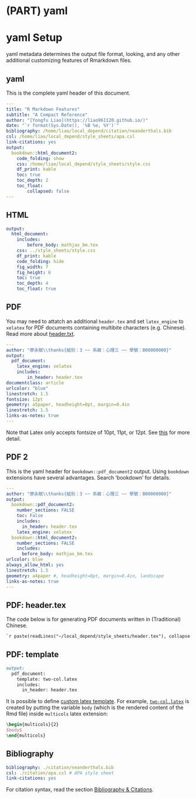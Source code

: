 # (PART) **yaml** {-}

# yaml Setup {.tabset}

yaml metadata determines the output file format, looking, and any other additional customizing features of Rmarkdown files.  

## yaml {-}

This is the complete yaml header of this document.

```yaml
---
title: "R Markdown Features"
subtitle: "A Compact Reference"
author: "[Yongfu Liao](https://liao961120.github.io/)"
date: "`r format(Sys.Date(), '%B %e, %Y')`" 
bibliography: /home/liao/local_depend/citation/neanderthals.bib
csl: /home/liao/local_depend/style_sheets/apa.csl
link-citations: yes
output:
  bookdown::html_document2:
    code_folding: show
    css: /home/liao/local_depend/style_sheets/style.css
    df_print: kable
    toc: true
    toc_depth: 2
    toc_float:
        collapsed: false
---
```

## HTML {-}

```yaml
output:
  html_document:
    includes:
        before_body: mathjax_bm.tex
    css: ../style_sheets/style.css
    df_print: kable
    code_folding: hide
    fig_width: 7
    fig_height: 6
    toc: true
    toc_depth: 4
    toc_float: true
```

## PDF {-}

You may need to attatch an additional `header.tex` and set `latex_engine` to `xelatex` for PDF documents containing multibite characters (e.g. Chinese). Read more about  [header.txt](#pdf-header).
```yaml
---
author: "廖永賦\\thanks{組別：3 ~~ 系級：心理三 ~~ 學號：B00000000}"
output:
  pdf_document:
    latex_engine: xelatex    
    includes:
        in_header: header.tex
documentclass: article
urlcolor: "blue"
linestretch: 1.5
fontsize: 12pt 
geometry: a5paper, headheight=0pt, margin=0.4in
linestretch: 1.5
links-as-notes: true
---
```

Note that Latex only accepts fontsize of 10pt, 11pt, or 12pt. See [this](https://github.com/rstudio/rmarkdown/issues/878) for more detail.

## PDF 2 {-}
This is the yaml header for `bookdown::pdf_document2` output. Using `bookdown` extensions have several advantages. Search 'bookdown' for details.
```yaml
---
author: "廖永賦\\thanks{組別：3 ~~ 系級：心理三 ~~ 學號：B00000000}"
output:
  bookdown::pdf_document2:
    number_sections: FALSE
    toc: False
    includes:
      in_header: header.tex
    latex_engine: xelatex
  bookdown::html_document2:
    number_sections: FALSE
    includes:
      before_body: mathjax_bm.tex
urlcolor: blue
always_allow_html: yes
linestretch: 1.5
geometry: a4paper #, headheight=0pt, margin=0.4in, landscape
links-as-notes: true
---
```


## PDF: header.tex{- #pdf-header}

The code below is for generating PDF documents written in (Traditional) Chinese.

```tex
`r paste(readLines("~/local_depend/style_sheets/header.tex"), collapse = '\n')`
```

## PDF: template {- #pdf-template}

```markdown
output:
  pdf_document:
    template: two-col.latex
    includes:
      in_header: header.tex
```

It is possible to define [custom latex template](https://rmarkdown.rstudio.com/pdf_document_format#custom_templates).
For example, [`two-col.latex`](https://github.com/liao961120/local_depend/blob/master/style_sheets/two-col.latex) is created by putting the variable `body` (which is the rendered content of the Rmd file) inside `multicols` latex extension:

```tex
\begin{multicols}{2}
$body$
\end{multicols}
```

## Bibliography {-}

```yaml
bibliography: ./citation/neanderthals.bib
csl: ./citation/apa.csl # APA style sheet
link-citations: yes
```

For citation syntax, read the section [Bibliography & Citations](#cite).
